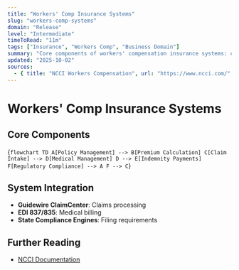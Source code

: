 ```yaml
---
title: "Workers' Comp Insurance Systems"
slug: "workers-comp-systems"
domain: "Release"
level: "Intermediate"
timeToRead: "11m"
tags: ["Insurance", "Workers Comp", "Business Domain"]
summary: "Core components of workers' compensation insurance systems: claims processing, policy management, and compliance."
updated: "2025-10-02"
sources:
  - { title: "NCCI Workers Compensation", url: "https://www.ncci.com/" }
---
```


# Workers' Comp Insurance Systems

## Core Components

<Diagram>{`
flowchart TD
    A[Policy Management] --> B[Premium Calculation]
    C[Claim Intake] --> D[Medical Management]
    D --> E[Indemnity Payments]
    F[Regulatory Compliance] --> A
    F --> C
`}</Diagram>

## System Integration

- **Guidewire ClaimCenter**: Claims processing
- **EDI 837/835**: Medical billing
- **State Compliance Engines**: Filing requirements

## Further Reading

- [NCCI Documentation](https://www.ncci.com/)
